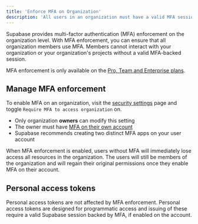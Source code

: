 ```yaml
---
title: 'Enforce MFA on Organization'
description: 'All users in an organization must have a valid MFA session to interact with organization resources'
---
```


Supabase provides multi-factor authentication (MFA) enforcement on the organization level. With MFA enforcement, you can ensure that all organization members use MFA. Members cannot interact with your organization or your organization's projects without a valid MFA-backed session.

<Admonition type="note">

MFA enforcement is only available on the [Pro, Team and Enterprise plans](https://supabase.com/pricing).

</Admonition>

## Manage MFA enforcement

To enable MFA on an organization, visit the [security settings](/dashboard/org/_/security) page and toggle `Require MFA to access organization` on.

- Only organization **owners** can modify this setting
- The owner must have [MFA on their own account](/docs/guides/platform/multi-factor-authentication)
- Supabase recommends creating two distinct MFA apps on your user account

<Admonition type="caution">

When MFA enforcement is enabled, users without MFA will immediately lose access all resources in the organization. The users will still be members of the organization and will regain their original permissions once they enable MFA on their account.

</Admonition>

## Personal access tokens

Personal access tokens are not affected by MFA enforcement. Personal access tokens are designed for programmatic access and issuing of these require a valid Supabase session backed by MFA, if enabled on the account.
